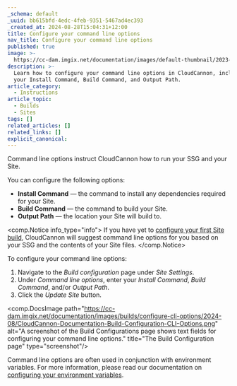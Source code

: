 ```yaml
---
_schema: default
_uuid: bb615bfd-4edc-4feb-9351-5467ad4ec393
_created_at: 2024-08-28T15:04:31+12:00
title: Configure your command line options
nav_title: Configure your command line options
published: true
image: >-
  https://cc-dam.imgix.net/documentation/images/default-thumbnail/2023-Q4/CloudCannon-Documentation-Thumbnail.png
description: >-
  Learn how to configure your command line options in CloudCannon, including
  your Install Command, Build Command, and Output Path.
article_category:
  - Instructions
article_topic:
  - Builds
  - Sites
tags: []
related_articles: []
related_links: []
explicit_canonical:
---
```

Command line options instruct CloudCannon how to run your SSG and your Site.

You can configure the following options:

* **Install Command** — the command to install any dependencies required for your Site.
* **Build Command** — the command to build your Site.
* **Output Path** — the location your Site will build to.

<comp.Notice info_type="info">
  If you have yet to [configure your first Site build](/documentation/articles/configure-your-first-build/), CloudCannon will suggest command line options for you based on your SSG and the contents of your Site files.
</comp.Notice>

To configure your command line options:

1. Navigate to the *Build configuration* page under *Site Settings*.
2. Under *Command line options*, enter your *Install Command*, *Build Command*, and/or *Output Path*.
3. Click the *Update Site* button.

<comp.DocsImage path="https://cc-dam.imgix.net/documentation/images/builds/configure-cli-options/2024-08/CloudCannon-Documentation-Build-Configuration-CLI-Options.png" alt="A screenshot of the Build Configurations page shows text fields for configuring your command line options." title="The Build Configuration page" type="screenshot"/>

Command line options are often used in conjunction with environment variables. For more information, please read our documentation on [configuring your environment variables](/documentation/articles/configure-your-environment-variables/).